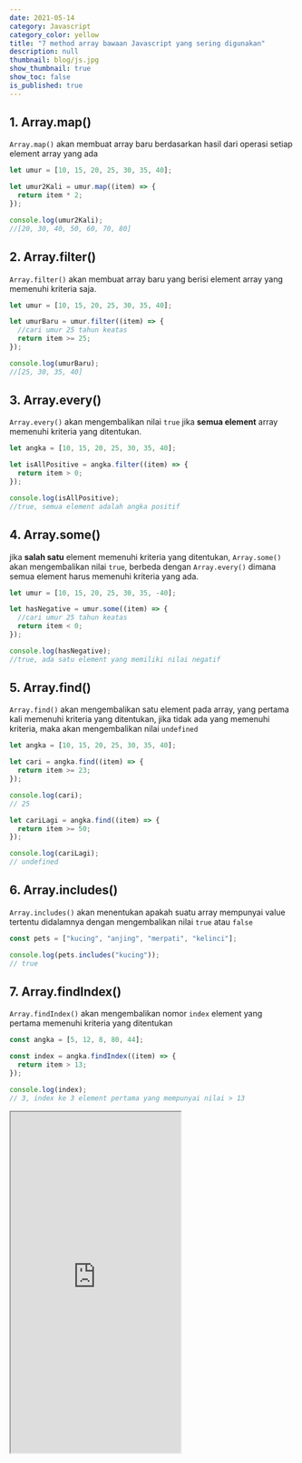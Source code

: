 ```yaml
---
date: 2021-05-14
category: Javascript
category_color: yellow
title: "7 method array bawaan Javascript yang sering digunakan"
description: null
thumbnail: blog/js.jpg
show_thumbnail: true
show_toc: false
is_published: true
---
```


## 1. Array.map()

`Array.map()` akan membuat array baru berdasarkan hasil dari operasi setiap element array yang ada

```javascript
let umur = [10, 15, 20, 25, 30, 35, 40];

let umur2Kali = umur.map((item) => {
  return item * 2;
});

console.log(umur2Kali);
//[20, 30, 40, 50, 60, 70, 80]
```

## 2. Array.filter()

`Array.filter()` akan membuat array baru yang berisi element array yang memenuhi kriteria saja.

```javascript
let umur = [10, 15, 20, 25, 30, 35, 40];

let umurBaru = umur.filter((item) => {
  //cari umur 25 tahun keatas
  return item >= 25;
});

console.log(umurBaru);
//[25, 30, 35, 40]
```

## 3. Array.every()

`Array.every()` akan mengembalikan nilai `true` jika **semua element** array memenuhi kriteria yang ditentukan.

```javascript
let angka = [10, 15, 20, 25, 30, 35, 40];

let isAllPositive = angka.filter((item) => {
  return item > 0;
});

console.log(isAllPositive);
//true, semua element adalah angka positif
```

## 4. Array.some()

jika **salah satu** element memenuhi kriteria yang ditentukan, `Array.some()` akan mengembalikan nilai `true`, berbeda dengan `Array.every()` dimana semua element harus memenuhi kriteria yang ada.

```javascript
let umur = [10, 15, 20, 25, 30, 35, -40];

let hasNegative = umur.some((item) => {
  //cari umur 25 tahun keatas
  return item < 0;
});

console.log(hasNegative);
//true, ada satu element yang memiliki nilai negatif
```

## 5. Array.find()

`Array.find()` akan mengembalikan satu element pada array, yang pertama kali memenuhi kriteria yang ditentukan, jika tidak ada yang memenuhi kriteria, maka akan mengembalikan nilai `undefined`

```javascript
let angka = [10, 15, 20, 25, 30, 35, 40];

let cari = angka.find((item) => {
  return item >= 23;
});

console.log(cari);
// 25

let cariLagi = angka.find((item) => {
  return item >= 50;
});

console.log(cariLagi);
// undefined
```

## 6. Array.includes()

`Array.includes()` akan menentukan apakah suatu array mempunyai value tertentu didalamnya dengan mengembalikan nilai `true` atau `false`

```javascript
const pets = ["kucing", "anjing", "merpati", "kelinci"];

console.log(pets.includes("kucing"));
// true
```

## 7. Array.findIndex()

`Array.findIndex()` akan mengembalikan nomor `index` element yang pertama memenuhi kriteria yang ditentukan

```javascript
const angka = [5, 12, 8, 80, 44];

const index = angka.findIndex((item) => {
  return item > 13;
});

console.log(index);
// 3, index ke 3 element pertama yang mempunyai nilai > 13
```
<iframe src="https://goplay.tools/" className="w-full" height="600" title="W3Schools Free Online Web Tutorials">
</iframe>
